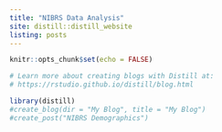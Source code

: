 ```yaml
---
title: "NIBRS Data Analysis"
site: distill::distill_website
listing: posts
---
```


```r
knitr::opts_chunk$set(echo = FALSE)

# Learn more about creating blogs with Distill at:
# https://rstudio.github.io/distill/blog.html

```

```r
library(distill)
#create_blog(dir = "My Blog", title = "My Blog")
#create_post("NIBRS Demographics")
```


